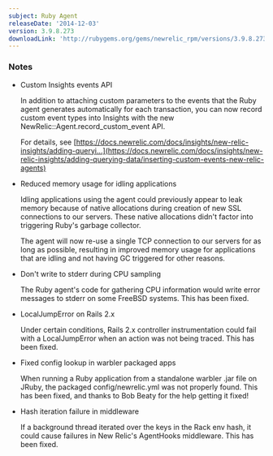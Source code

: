 ```yaml
---
subject: Ruby Agent
releaseDate: '2014-12-03'
version: 3.9.8.273
downloadLink: 'http://rubygems.org/gems/newrelic_rpm/versions/3.9.8.273'
---
```


### Notes

* Custom Insights events API

  In addition to attaching custom parameters to the events that the Ruby agent generates automatically for each transaction, you can now record custom event types into Insights with the new NewRelic::Agent.record_custom_event API.

  For details, see [https://docs.newrelic.com/docs/insights/new-relic-insights/adding-queryi...](https://docs.newrelic.com/docs/insights/new-relic-insights/adding-querying-data/inserting-custom-events-new-relic-agents)
* Reduced memory usage for idling applications

  Idling applications using the agent could previously appear to leak memory because of native allocations during creation of new SSL connections to our servers. These native allocations didn't factor into triggering Ruby's garbage collector.

  The agent will now re-use a single TCP connection to our servers for as long as possible, resulting in improved memory usage for applications that are idling and not having GC triggered for other reasons.
* Don't write to stderr during CPU sampling

  The Ruby agent's code for gathering CPU information would write error messages to stderr on some FreeBSD systems. This has been fixed.
* LocalJumpError on Rails 2.x

  Under certain conditions, Rails 2.x controller instrumentation could fail with a LocalJumpError when an action was not being traced. This has been fixed.
* Fixed config lookup in warbler packaged apps

  When running a Ruby application from a standalone warbler .jar file on JRuby, the packaged config/newrelic.yml was not properly found. This has been fixed, and thanks to Bob Beaty for the help getting it fixed!
* Hash iteration failure in middleware

  If a background thread iterated over the keys in the Rack env hash, it could cause failures in New Relic's AgentHooks middleware. This has been fixed.
